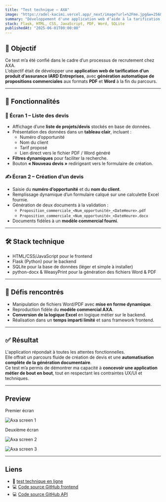 ```yaml
---
title: "Test technique – AXA"
image: "https://adel-kacimi.vercel.app/_next/image?url=%2Fme.jpg&w=256&q=75"
summary: "Développement d'une application web d’aide à la tarification d’un produit d’assurance IARD pour les entreprises."
stack: Flask, HTML, CSS, JavaScript, PDF, Word, SQLite
publishedAt: "2025-06-01T00:00:00"
---
```


## 🎯 Objectif

Ce test m’a été confié dans le cadre d’un processus de recrutement chez AXA.  
L’objectif était de développer une **application web de tarification d’un produit d’assurance IARD Entreprises**, avec **génération automatique de propositions commerciales** aux formats **PDF** et **Word** à la fin du parcours.

---

## 🧱 Fonctionnalités

### 🧾 Écran 1 – Liste des devis

- Affichage d’une **liste de projets/devis** stockés en base de données.
- Présentation des données dans un **tableau clair**, incluant :
  - Numéro d’opportunité
  - Nom du client
  - Tarif proposé
  - Lien direct vers le fichier PDF / Word généré
- **Filtres dynamiques** pour faciliter la recherche.
- Bouton **« Nouveau devis »** redirigeant vers le formulaire de création.

### ✍️ Écran 2 – Création d’un devis

- Saisie du **numéro d’opportunité** et du **nom du client**.
- Remplissage dynamique d’un formulaire calqué sur une calculette Excel fournie.
- Génération de deux documents à la validation :
  - `Proposition_commerciale_<Num_opportunité>_<DateHeure>.pdf`
  - `Proposition_commerciale_<Num_opportunité>_<DateHeure>.docx`
- Documents fidèles à un **modèle commercial fourni**.

---

## 🛠️ Stack technique

- HTML/CSS/JavaScript pour le frontend
- Flask (Python) pour le backend
- SQLite pour la base de données (léger et simple à installer)
- python-docx & WeasyPrint pour la génération des fichiers Word & PDF

---

## 🤔 Défis rencontrés

- Manipulation de fichiers Word/PDF avec **mise en forme dynamique**.
- Reproduction fidèle du **modèle commercial AXA**.
- **Conversion de la logique Excel** en logique métier sur le backend.
- Réalisation dans un **temps imparti limité** et sans framework frontend.

---

## ✅ Résultat

L'application répondait à toutes les attentes fonctionnelles.  
Elle offrait un parcours fluide de création de devis et une **automatisation complète de la génération documentaire**.  
Ce test m’a permis de démontrer ma capacité à **concevoir une application métier de bout en bout**, tout en respectant les contraintes UX/UI et techniques.

---

## Preview
Premier écran

<Image
  src="/axa1.png"
  alt="Axa screen 1"
  width={640}
  height={500}
/>  

Deuxième écran

<Image
  src="/axa2.png"
  alt="Axa screen 2"
  width={640}
  height={500}
/>

<Image
  src="/axa3.png"
  alt="Axa screen 3"
  width={640}
  height={500}
/>

---

## Liens

- 🔗 [test technique en ligne](https://ryodes.github.io/test-technique-axa-frontend//)
- 💻 [Code source GitHub frontend](https://github.com/ryodes/test-technique-axa-frontend)
- 💻 [Code source GitHub API](https://github.com/ryodes/test-technique-axa-api)
